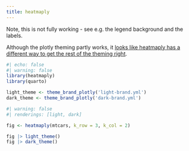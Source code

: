 ```yaml
---
title: heatmaply
---
```


Note, this is not fully working - see e.g. the legend background and the labels.

Although the plotly theming partly works, it [looks like heatmaply has a different way to get the rest of the theming right](https://github.com/talgalili/heatmaply/issues/82).

```r
#| echo: false
#| warning: false
library(heatmaply)
library(quarto)

light_theme <- theme_brand_plotly('light-brand.yml')
dark_theme <- theme_brand_plotly('dark-brand.yml')
```


```r
#| warning: false
#| renderings: [light, dark]

fig <- heatmaply(mtcars, k_row = 3, k_col = 2)

fig |> light_theme()
fig |> dark_theme()
```
